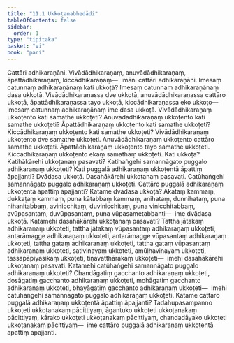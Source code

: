 ```yaml
---
title: "11.1 Ukkoṭanabhedādi"
tableOfContents: false
sidebar:
  order: 1
type: "tipitaka"
basket: "vi"
book: "pari"
---
```



<DynamicBreadcrumb />

<Division number="340" book="pari" e="ch" v="5" p="264">

<Paragraph number="1699" book="pari">
Cattāri adhikaraṇāni. Vivādādhikaraṇaṃ, anuvādādhikaraṇaṃ, āpattādhikaraṇaṃ, kiccādhikaraṇaṃ—  imāni cattāri adhikaraṇāni.
</Paragraph>

<Paragraph number="1700" book="pari">
Imesaṃ catunnaṃ adhikaraṇānaṃ kati ukkoṭā? Imesaṃ catunnaṃ adhikaraṇānaṃ dasa ukkoṭā. Vivādādhikaraṇassa dve ukkoṭā, anuvādādhikaraṇassa cattāro ukkoṭā, āpattādhikaraṇassa tayo ukkoṭā, kiccādhikaraṇassa eko ukkoṭo—  imesaṃ catunnaṃ adhikaraṇānaṃ ime dasa ukkoṭā.
</Paragraph>

<Paragraph number="1701" book="pari">
Vivādādhikaraṇaṃ ukkoṭento kati samathe ukkoṭeti? Anuvādādhikaraṇaṃ ukkoṭento kati samathe ukkoṭeti? Āpattādhikaraṇaṃ ukkoṭento kati samathe ukkoṭeti? Kiccādhikaraṇaṃ ukkoṭento kati samathe ukkoṭeti?
</Paragraph>

<Paragraph number="1702" book="pari">
Vivādādhikaraṇaṃ ukkoṭento dve samathe ukkoṭeti. Anuvādādhikaraṇaṃ ukkoṭento cattāro samathe ukkoṭeti. Āpattādhikaraṇaṃ ukkoṭento tayo samathe ukkoṭeti. Kiccādhikaraṇaṃ ukkoṭento ekaṃ samathaṃ ukkoṭeti.
</Paragraph>

</Division>
<Division number="341" book="pari" e="ch" v="5" p="264">

<Paragraph number="1703" book="pari">
Kati ukkoṭā? Katihākārehi ukkoṭanaṃ pasavati? Katihaṅgehi samannāgato puggalo adhikaraṇaṃ ukkoṭeti? Kati puggalā adhikaraṇaṃ ukkoṭentā āpattiṃ āpajjanti?
</Paragraph>

<Paragraph number="1704" book="pari">
Dvādasa ukkoṭā. Dasahākārehi ukkoṭanaṃ pasavati. Catūhaṅgehi samannāgato puggalo adhikaraṇaṃ ukkoṭeti. Cattāro puggalā adhikaraṇaṃ ukkoṭentā āpattiṃ āpajjanti?
</Paragraph>

<Paragraph number="1705" book="pari">
Katame dvādasa ukkoṭā? Akataṃ kammaṃ, dukkaṭaṃ kammaṃ, puna kātabbaṃ kammaṃ, anihataṃ, dunnihataṃ, puna nihanitabbaṃ, avinicchitaṃ, duvinicchitaṃ, puna vinicchitabbaṃ, avūpasantaṃ, duvūpasantaṃ, puna vūpasametabbanti—  ime dvādasa ukkoṭā.
</Paragraph>

<Paragraph number="1706" book="pari">
Katamehi dasahākārehi ukkoṭanaṃ pasavati? Tattha jātakaṃ adhikaraṇaṃ ukkoṭeti, tattha jātakaṃ vūpasantaṃ adhikaraṇaṃ ukkoṭeti, antarāmagge adhikaraṇaṃ ukkoṭeti, antarāmagge vūpasantaṃ adhikaraṇaṃ ukkoṭeti, tattha gataṃ adhikaraṇaṃ ukkoṭeti, tattha gataṃ vūpasantaṃ adhikaraṇaṃ ukkoṭeti, sativinayaṃ ukkoṭeti, amūḷhavinayaṃ ukkoṭeti, tassapāpiyasikaṃ ukkoṭeti, tiṇavatthārakaṃ ukkoṭeti—  imehi dasahākārehi ukkoṭanaṃ pasavati.
</Paragraph>

<Paragraph number="1707" book="pari">
Katamehi catūhaṅgehi samannāgato puggalo adhikaraṇaṃ ukkoṭeti? Chandāgatiṃ gacchanto adhikaraṇaṃ ukkoṭeti, dosāgatiṃ gacchanto adhikaraṇaṃ ukkoṭeti, mohāgatiṃ gacchanto adhikaraṇaṃ ukkoṭeti, bhayāgatiṃ gacchanto adhikaraṇaṃ ukkoṭeti—  imehi catūhaṅgehi samannāgato puggalo adhikaraṇaṃ ukkoṭeti.
</Paragraph>

<Paragraph number="1708" book="pari">
Katame cattāro puggalā adhikaraṇaṃ ukkoṭentā āpattiṃ āpajjanti? Tadahupasampanno ukkoṭeti ukkoṭanakaṃ pācittiyaṃ, āgantuko ukkoṭeti ukkoṭanakaṃ pācittiyaṃ, kārako ukkoṭeti ukkoṭanakaṃ pācittiyaṃ, chandadāyako ukkoṭeti ukkoṭanakaṃ pācittiyaṃ—  ime cattāro puggalā adhikaraṇaṃ ukkoṭentā āpattiṃ āpajjanti.
</Paragraph>
</Division>